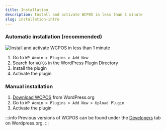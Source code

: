 ```yaml
---
title: Installation
description: Install and activate WCPOS in less than 1 minute
slug: installation-intro
---
```


### Automatic installation (recommended)

![](https://wcpos.com/wp-content/uploads/2016/06/wcpos-install.gif "Install and activate WCPOS in less than 1 minute")

1. Go to `WP Admin > Plugins > Add New`
2. Search for `WCPOS` in the WordPress Plugin Directory
3. Install the plugin
4. Activate the plugin

### Manual installation

1. [Download WCPOS](https://wordpress.org/plugins/woocommerce-pos/) from WordPress.org
2. Go to `WP Admin > Plugins > Add New > Upload Plugin`
3. Activate the plugin

:::info
Previous versions of WCPOS can be found under the [Developers](https://wordpress.org/plugins/woocommerce-pos/developers/) tab on Wordpress.org.
:::
